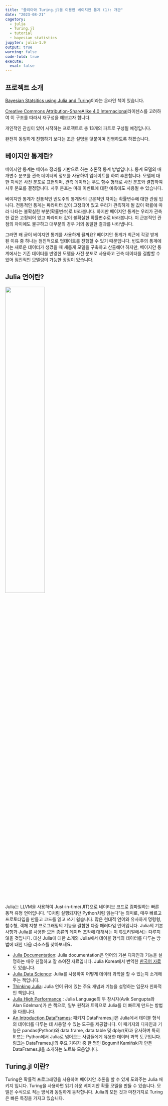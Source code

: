 ```yaml
---
title: "줄리아와 Turing.jl을 이용한 베이지안 통계 (1): 개관"
date: "2023-08-21"
cagetory:
  - julia
  - Turing.jl
  - tutorial
  - bayesian statistics
jupyter: julia-1.9
output: true
warning: false
code-fold: true
execute: 
  eval: false
---
```


## 프로젝트 소개

[Bayesian Statsitics using Julia and Turing](https://storopoli.io/Bayesian-Julia/)이라는 온라인 책이 있습니다. 

[Creative Commons Attribution-ShareAlike 4.0 Internacional](http://creativecommons.org/licenses/by-sa/4.0/)라이센스를 고려하여 이 구조를 따라서 재구성을 해보고자 합니다.

개인적인 관심이 있어 시작하는 프로젝트로 총 13개의 파트로 구성될 예정입니다.

완전히 동일하게 진행하기 보다는 조금 설명을 덧붙이며 진행하도록 하겠습니다. 

## 베이지안 통계란?

베이지안 통계는 베이즈 정리를 기반으로 하는 추론적 통계 방법입니다. 통계 모델의 매개변수 분포를 관측 데이터의 정보를 사용하여 업데이트를 하여 추론합니다. 모델에 대한 지식은 사전 분포로 표현되며, 관측 데이터는 우도 함수 형태로 사전 분포와 결합하여 사후 분포를 결정합니다. 사후 분포는 미래 이벤트에 대한 예측에도 사용될 수 있습니다.

베이지안 통계가 전통적인 빈도주의 통계와의 근본적인 차이는 확률변수에 대한 관점 입니다. 전통적인 통계는 파라미터 값이 고정되어 있고 우리가 관측하게 될 값이 확률에 따라 나타는 불확실한 부분(확률변수)로 바라봅니다. 하지만 베이지안 통계는 우리가 관측한 값은 고정되어 있고 파라미터 값이 불확실한 확률변수로 바라봅니다. 이 근본적인 관점의 차이에도 불구하고 대부분의 경우 거의 동일한 결과를 나타냅니다.

그러면 왜 굳이 베이지안 통계를 사용하게 될까요? 베이지안 통계가 최근에 각광 받게 된 이유 중 하나는 점진적으로 업데이트를 진행할 수 있기 때문입니다. 빈도주의 통계에서는 새로운 데이터가 생겼을 때 새롭게 모델을 구축하고 산출해야 하지만, 베이지안 통계에서는 기존 데이터를 반영한 모델을 사전 분포로 사용하고 관측 데이터를 결합할 수 있어 점진적인 모델링이 가능한 장점이 있습니다. 

## Julia 언어란?

![](https://upload.wikimedia.org/wikipedia/commons/thumb/6/69/Julia_prog_language.svg/2560px-Julia_prog_language.svg.png){width=50% fig-align="center"}

Julia는 LLVM을 사용하여 Just-in-time(JIT)으로 네이티브 코드로 컴파일하는 빠른 동적 유형 언어입니다. 
"C처럼 실행되지만 Python처럼 읽는다"는 의미로, 매우 빠르고 프로토타입을 만들고 코드를 읽고 쓰기 쉽습니다. 
많은 현대적 언어와 유사하게 명령형, 함수형, 객체 지향 프로그래밍의 기능을 결합한 다중 패러다임 언어입니다. 
Julia의 기본 사항과 Julia를 사용한 모든 종류의 데이터 조작에 대해서는 이 튜토리얼에서는 다루지 않을 것입니다. 
대신 Julia에 대한 소개와 Julia에서 테이블 형식의 데이터를 다루는 방법에 대한 다음 리소스를 찾아보세요.

- [Julia Documentation](https://docs.julialang.org/): Julia documentation은 언어의 기본 디자인과 기능을 설명하는 매우 친절하고 잘 쓰여진 자료입니다. Julia Korea에서 번역한 [한국어 자료](https://juliakorea.github.io/)도 있습니다.
- [Julia Data Science](https://juliadatascience.io/): Julia를 사용하여 어떻게 데이터 과학을 할 수 있는지 소개해주는 책입니다.
- [Thinking Julia](https://benlauwens.github.io/ThinkJulia.jl/latest/book.html): Julia 언어 뒤에 있는 주요 개념과 기능을 설명하는 입문자 친화적인 책입니다.
- [Julia High Performance](https://www.amazon.com/Julia-High-Performance-Avik-Sengupta/dp/178829811X) : Julia Language의 두 창시자(Avik Sengupta와 Alan Edelman)가 쓴 책으로, 일부 원칙과 트릭으로 Julia를 더 빠르게 만드는 방법을 다룹니다.
- [An Introduction DataFrames](https://github.com/bkamins/Julia-DataFrames-Tutorial): 패키지 DataFrames.jl은 Julia에서 테이블 형식의 데이터를 다루는 데 사용할 수 있는 도구를 제공합니다. 이 패키지의 디자인과 기능은 pandas(Python)와 data.frame, data.table 및 dplyr(R)과 유사하며 특히 R 또는 Python에서 Julia로 넘어오는 사람들에게 유용한 데이터 과학 도구입니다. 링크는 DataFrames.jl의 주요 기여자 중 한 명인 Bogumił Kamiński가 만든 DataFrames.jl을 소개하는 노트북 모음입니다.

## Turing.jl 이란?

Turing은 확률적 프로그래밍을 사용하여 베이지안 추론을 할 수 있게 도와주는 Julia 패키지 입니다. Turing을 사용하면 읽기 쉬운 베이지안 확률 모델을 만들 수 있습니다. 모델은 수식으로 적는 방식과 동일하게 동작합니다. Julia의 모든 것과 마찬가지로 Turing은 빠른 특징을 가지고 있습니다.
